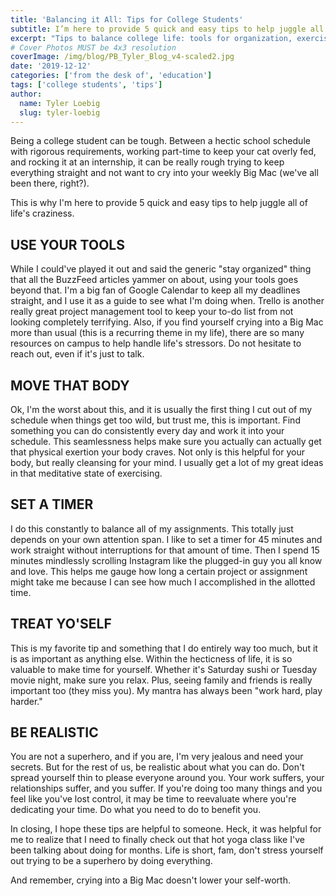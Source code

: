 ```yaml
---
title: 'Balancing it All: Tips for College Students'
subtitle: I’m here to provide 5 quick and easy tips to help juggle all of life’s craziness.  
excerpt: "Tips to balance college life: tools for organization, exercise, time management, self-care, and setting priorities."
# Cover Photos MUST be 4x3 resolution
coverImage: /img/blog/PB_Tyler_Blog_v4-scaled2.jpg
date: '2019-12-12'
categories: ['from the desk of', 'education']
tags: ['college students', 'tips']
author:
  name: Tyler Loebig
  slug: tyler-loebig
---
```

Being a college student can be tough. Between a hectic school schedule with rigorous requirements, working part-time to keep your cat overly fed, and rocking it at an internship, it can be really rough trying to keep everything straight and not want to cry into your weekly Big Mac (we've all been there, right?).

This is why I'm here to provide 5 quick and easy tips to help juggle all of life's craziness.

## USE YOUR TOOLS

While I could've played it out and said the generic "stay organized" thing that all the BuzzFeed articles yammer on about, using your tools goes beyond that. I'm a big fan of Google Calendar to keep all my deadlines straight, and I use it as a guide to see what I'm doing when. Trello is another really great project management tool to keep your to-do list from not looking completely terrifying. Also, if you find yourself crying into a Big Mac more than usual (this is a recurring theme in my life), there are so many resources on campus to help handle life's stressors. Do not hesitate to reach out, even if it's just to talk.

## MOVE THAT BODY

Ok, I'm the worst about this, and it is usually the first thing I cut out of my schedule when things get too wild, but trust me, this is important. Find something you can do consistently every day and work it into your schedule. This seamlessness helps make sure you actually can actually get that physical exertion your body craves. Not only is this helpful for your body, but really cleansing for your mind. I usually get a lot of my great ideas in that meditative state of exercising.

## SET A TIMER

I do this constantly to balance all of my assignments. This totally just depends on your own attention span. I like to set a timer for 45 minutes and work straight without interruptions for that amount of time. Then I spend 15 minutes mindlessly scrolling Instagram like the plugged-in guy you all know and love. This helps me gauge how long a certain project or assignment might take me because I can see how much I accomplished in the allotted time.

## TREAT YO'SELF

This is my favorite tip and something that I do entirely way too much, but it is as important as anything else. Within the hecticness of life, it is so valuable to make time for yourself. Whether it's Saturday sushi or Tuesday movie night, make sure you relax. Plus, seeing family and friends is really important too (they miss you). My mantra has always been "work hard, play harder."

## BE REALISTIC

You are not a superhero, and if you are, I'm very jealous and need your secrets. But for the rest of us, be realistic about what you can do. Don't spread yourself thin to please everyone around you. Your work suffers, your relationships suffer, and you suffer. If you're doing too many things and you feel like you've lost control, it may be time to reevaluate where you're dedicating your time. Do what you need to do to benefit you.

In closing, I hope these tips are helpful to someone. Heck, it was helpful for me to realize that I need to finally check out that hot yoga class like I've been talking about doing for months. Life is short, fam, don't stress yourself out trying to be a superhero by doing everything.

And remember, crying into a Big Mac doesn't lower your self-worth.